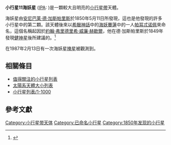 {{Infobox planet
| discovery=yes
| physical_characteristics = yes
| bgcolour=#FFFFC0
| name=海妖星
| symbol=[[Image:Parthenope_symbol_(bold).svg|24px]]
| image= [[Image:Parthenope-asteroid.jpg|200px]]
| discoverer=[[安尼巴萊·德·加斯帕里斯|德·加斯帕里斯]]
| discovered=1850年5月11日
| alt_names=11 Parthenope
| adjectives = Parthenopean、Parthenopian
| mp_category=[[小行星帶|主帶]]
 | orbit_ref=<ref name=jpldata>{{cite web
  |date=2008-08-04|title=JPL Small-Body Database Browser: 11 Parthenope
  |url=http://ssd.jpl.nasa.gov/sbdb.cgi?sstr=11
  |accessdate=2008-11-13
  |archive-date=2014-09-02
  |archive-url=https://web.archive.org/web/20140902004047/http://ssd.jpl.nasa.gov/sbdb.cgi?sstr=11
  |dead-url=no
  }}</ref>
| epoch=2004年7月14日（[[儒略日|JD]] 2453200.5）
| semimajor=366.896 [[Giga|G]]m (2.453 [[天文單位|AU]])
| perihelion=330.297 Gm (2.208 AU)
| aphelion=403.494 Gm (2.697 AU)
| eccentricity=0.100
| period=1402.891 [[日|日]] (3.84 [[儒略年|a]])
| inclination=4.624[[角度|°]]
| asc_node=125.637°
| arg_peri=195.436°
| mean_anomaly=333.562°
| avg_speed=19.02 km/s
| dimensions=153.3 km<ref name=jpldata/>
| mass=6.15{{e|18}} [[公斤|kg]]<ref name=Baer>
{{cite web
  |year=2008
  |title=Recent Asteroid Mass Determinations
  |publisher=Personal Website
  |author=Jim Baer
  |url=http://home.earthlink.net/~jimbaer1/astmass.txt
  |accessdate=2008-12-06
  |archive-url=https://www.webcitation.org/6HxBzMsli?url=http://home.earthlink.net/~jimbaer1/astmass.txt
  |archive-date=2013-07-08
  |dead-url=yes
  }}
</ref>
| density=3.28 ± 0.20 g/[[立方厘米|cm³]]<ref name=Baer/>
| surface_grav=0.0578 m/s²
| escape_velocity=0.0941 km/s
| rotation=0.3929 d (9.43 h)<ref name=jpldata/><ref>{{cite web|url=http://www.astrosurf.com/aude-old/map_files/AstVarMAP01-2003.htm |title=Lightcurves and Map Data on Numbered Asteroids N° 1 to 52225 |accessdate=2008-11-03 |publisher=AstroSurf |archiveurl=https://web.archive.org/web/20051127063200/http://www.astrosurf.com/aude-old/map_files/AstVarMAP01-2003.htm |archivedate=2005-11-27 |deadurl=yes }}</ref>
| spectral_type=[[S-型小行星|S-型小行星]]<ref name=jpldata/>
| magnitude = 8.68<ref name=AstDys-Parthenope >{{cite web |title=AstDys (11) Parthenope Ephemerides |publisher=Department of Mathematics, University of Pisa, Italy |url=http://hamilton.dm.unipi.it/astdys/index.php?pc=1.1.3.1&n=11&oc=500&y0=2031&m0=7&d0=29&h0=00&mi0=00&y1=2031&m1=7&d1=29&h1=00&mi1=00&ti=1.0&tiu=days |accessdate=2010-06-26 |archive-date=2013-01-05 |archive-url=https://www.webcitation.org/6DRVs1tmR?url=http://hamilton.dm.unipi.it/astdys/index.php?pc=1.1.3.1 |dead-url=no }}</ref> to 12.16
| abs_magnitude=6.55<ref name=jpldata/>
| albedo=0.180 ([[geometric_albedo|geometric]]) <ref name=jpldata/>
| angular_size = 0.178" <!-- Horizons 2008-Aug-07 --> to 0.057"
| single_temperature=～174 [[熱力學溫標|K]]}}

'''小行星11海妖星 ''' ([[IPA|IPA]]: {{IPA|/pɑ''r''ˈθɛnəpiː/}})是一顆較大且明亮的[[小行星帶|小行星帶]]天體。

海妖星由[[安尼巴莱·德·加斯帕里斯|安尼巴莱·德·加斯帕里斯]]於1850年5月11日所發現，這也是他發現的許多小行星中的第二顆。該天體後來以[[希臘神話|希臘神話]]中的[[海妖賽蓮|海妖賽蓮]]中的一人[[帕耳忒诺佩|帕耳忒诺佩]]來命名，這個名稱起因於[[約翰·弗里德里希·威廉·赫歇爾|約翰·弗里德里希·威廉·赫歇爾]]，他在德·加斯帕里斯於1849年發現[[健神星|健神星]]後所建議的。<ref>{{cite journal| url=http://adsabs.harvard.edu/cgi-bin/nph-bib_query?bibcode=1850MNRAS..10..145.&db_key=AST&high=40daf3f6f909335|  last=De Gasparis| first= Annibale| title=The New Planet Parthenope| journal= Monthly notices of the Royal Astronomical Society| volume=10| pages=144–147|date=May 1850}}</ref>

在1987年2月13日有一次海妖星[[掩星|掩星]]被觀測到。

== 相關條目 ==
{{portal|太陽系|Solar system.jpg}}

* [[值得關注的小行星列表|值得關注的小行星列表]]
* [[太陽系天體大小列表|太陽系天體大小列表]]
* [[小行星列表/1-1000|小行星列表/1-1000]]

== 參考文獻 ==
<references/>

{{小天體}}
{{Minor Planet Number|(10)[[健神星|健神星]]|(12)[[凱神星|凱神星]]}}

[[Category:小行星带天体|Category:小行星带天体]]
[[Category:已命名小行星|Category:已命名小行星]]
[[Category:1850年发现的小行星|Category:1850年发现的小行星]]